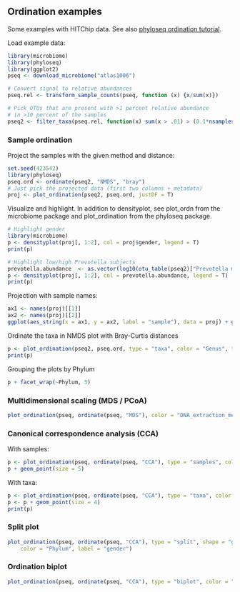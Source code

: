 ## Ordination examples

Some examples with HITChip data. See also [phyloseq ordination tutorial](http://joey711.github.io/phyloseq/plot_ordination-examples.html).

Load example data:

```r
library(microbiome)
library(phyloseq)
library(ggplot2)
pseq <- download_microbiome("atlas1006")

# Convert signal to relative abundances
pseq.rel <- transform_sample_counts(pseq, function (x) {x/sum(x)})

# Pick OTUs that are present with >1 percent relative abundance 
# in >10 percent of the samples
pseq2 <- filter_taxa(pseq.rel, function(x) sum(x > .01) > (0.1*nsamples(pseq.rel)), TRUE)
```


### Sample ordination

Project the samples with the given method and distance:

```r
set.seed(423542)
library(phyloseq)
pseq.ord <- ordinate(pseq2, "NMDS", "bray")
# Just pick the projected data (first two columns + metadata)
proj <- plot_ordination(pseq2, pseq.ord, justDF = T)
```


Visualize and highlight. In addition to densityplot, see plot_ordn from the microbiome package and plot_ordination from the phyloseq package.

```r
# Highlight gender
library(microbiome)
p <- densityplot(proj[, 1:2], col = proj$gender, legend = T)
print(p)

# Highlight low/high Prevotella subjects
prevotella.abundance  <- as.vector(log10(otu_table(pseq2)["Prevotella melaninogenica et rel.",]) )
p <- densityplot(proj[, 1:2], col = prevotella.abundance, legend = T)
print(p)
```

Projection with sample names:

```r
ax1 <- names(proj)[[1]]
ax2 <- names(proj)[[2]]
ggplot(aes_string(x = ax1, y = ax2, label = "sample"), data = proj) + geom_text(size = 2)
```


Ordinate the taxa in NMDS plot with Bray-Curtis distances

```r
p <- plot_ordination(pseq2, pseq.ord, type = "taxa", color = "Genus", title = "taxa")
print(p)
```

Grouping the plots by Phylum

```r
p + facet_wrap(~Phylum, 5)
```


### Multidimensional scaling (MDS / PCoA)

```r
plot_ordination(pseq, ordinate(pseq, "MDS"), color = "DNA_extraction_method") + geom_point(size = 5)
```


### Canonical correspondence analysis (CCA)

With samples:

```r
p <- plot_ordination(pseq, ordinate(pseq, "CCA"), type = "samples", color = "gender")
p + geom_point(size = 5)
```

With taxa:

```r
p <- plot_ordination(pseq, ordinate(pseq, "CCA"), type = "taxa", color = "Phylum")
p <- p + geom_point(size = 4)
print(p)
```


### Split plot

```r
plot_ordination(pseq, ordinate(pseq, "CCA"), type = "split", shape = "gender", 
    color = "Phylum", label = "gender")
```


### Ordination biplot

```r
plot_ordination(pseq, ordinate(pseq, "CCA"), type = "biplot", color = "Phylum")
```






